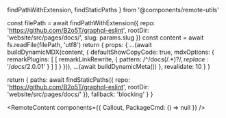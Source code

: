  findPathWithExtension,
  findStaticPaths
} from '@components/remote-utils'

  const filePath = await findPathWithExtension({
    repo: 'https://github.com/B2o5T/graphql-eslint',
    rootDir: 'website/src/pages/docs/',
    slug: params.slug
  })
  const content = await fs.readFile(filePath, 'utf8')
  return {
    props: {
      ...(await buildDynamicMDX(content, {
        defaultShowCopyCode: true,
        mdxOptions: {
          remarkPlugins: [
            [
              remarkLinkRewrite,
              {
                pattern: /^\/docs(\/.*)?$/,
                replace: '/docs/2.0.0$1'
              }
            ]
          ]
        }
      })),
      ...(await buildDynamicMeta())
    },
    revalidate: 10
  }
}

  return {
    paths: await findStaticPaths({
      repo: 'https://github.com/B2o5T/graphql-eslint',
      rootDir: 'website/src/pages/docs/'
    }),
    fallback: 'blocking'
  }
}

<RemoteContent components={{ Callout, PackageCmd: () => null }} />
